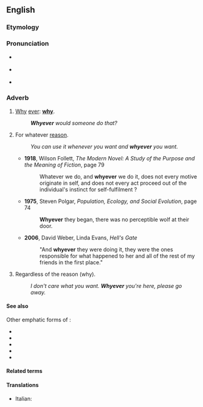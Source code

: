 ==English==

===Etymology===
{{compound|en|why|ever}}

===Pronunciation===
* {{a|US}} {{IPA|en|/waɪˈɛvɚ/|/ʍaɪˈɛvɚ/|qual1=with [[w:Wine–whine merger|''wine''–''whine'' merger]]|qual2=without ''wine''–''whine'' merger}}
* {{audio|en|en-US whyever.ogg|Audio (US)}} {{qualifier|''wine''–''whine'' merged}}
* {{rhymes|en|ɛvə(ɹ)|s=3}}

===Adverb===
{{en-adv|-}}

# {{lb|en|interrogative}} [[why|Why]] [[ever]]: {{non-gloss definition|an emphatic form of}} '''[[why]]'''.
#: '''''Whyever''' would someone do that?''
# {{lb|en|uncommon}} For whatever [[reason]].
#: ''You can use it whenever you want and '''whyever''' you want.''
#* '''1918''', Wilson Follett, ''The Modern Novel: A Study of the Purpose and the Meaning of Fiction'', page 79
#*: Whatever we do, and '''whyever''' we do it, does not every motive originate in self, and does not every act proceed out of the individual's instinct for self-fulfilment ?
#* '''1975''', Steven Polgar, ''Population, Ecology, and Social Evolution'', page 74
#*: '''Whyever''' they began, there was no perceptible wolf at their door.
#* '''2006''', David Weber, Linda Evans, ''Hell's Gate''
#*: "And '''whyever''' they were doing it, they were the ones responsible for what happened to her and all of the rest of my friends in the first place."
# {{lb|en|uncommon}} Regardless of the reason (why).
#: ''I don't care what you want. '''Whyever''' you're here, please go away.''

====See also====
Other emphatic forms of '''{{l|en|why|||pos=|tr=}}''':

* {{l|en|why on Earth|||pos=|tr=}}
* {{l|en|why in God's name|||pos=|tr=}}
* {{l|en|why oh why|||pos=|tr=}}
* {{l|en|why in Sam Hill|||pos=|tr=}}
* {{l|en|whysoever|||pos=|tr=}}

====Related terms====
{{col4|en|collapse=0|
|however
|howsoever
|whatever
|whatsoever
|whenever
|whensoever
|wherever
|wheresoever
|whichever
|whoever
|whomever
|whomsoever
|whosoever
|wherever
|wheresoever
|whysoever
}}

====Translations====
{{trans-top|for whatever reason}}
* Italian: {{t|it|perché mai}}
{{trans-mid}}
{{trans-bottom}}